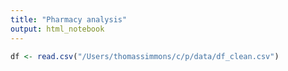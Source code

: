 ```yaml
---
title: "Pharmacy analysis"
output: html_notebook
---
```


```r
df <- read.csv("/Users/thomassimmons/c/p/data/df_clean.csv")
```
